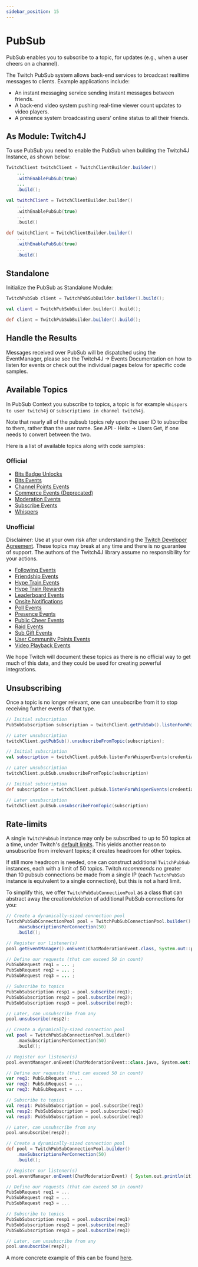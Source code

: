 ```yaml
---
sidebar_position: 15
---
```



# PubSub

PubSub enables you to subscribe to a topic, for updates (e.g., when a user cheers on a channel).

The Twitch PubSub system allows back-end services to broadcast realtime messages to clients. Example applications include:

* An instant messaging service sending instant messages between friends.
* A back-end video system pushing real-time viewer count updates to video players.
* A presence system broadcasting users’ online status to all their friends.

## As Module: Twitch4J

To use PubSub you need to enable the PubSub when building the Twitch4J Instance, as shown below:

<Tabs groupId="code">
<TabItem value="java" label="Java">

```java
TwitchClient twitchClient = TwitchClientBuilder.builder()
	...
	.withEnablePubSub(true)
	...
	.build();
```

</TabItem>
<TabItem value="kotlin" label="Kotlin">

```kotlin
val twitchClient = TwitchClientBuilder.builder()
	...
	.withEnablePubSub(true)
	...
	.build()
```

</TabItem>
<TabItem value="groovy" label="Groovy">

```groovy
def twitchClient = TwitchClientBuilder.builder()
	...
	.withEnablePubSub(true)
	...
	.build()
```

</TabItem>
</Tabs>

## Standalone

Initialize the PubSub as Standalone Module:

<Tabs groupId="code">
<TabItem value="java" label="Java">

```java
TwitchPubSub client = TwitchPubSubBuilder.builder().build();
```

</TabItem>
<TabItem value="kotlin" label="Kotlin">

```kotlin
val client = TwitchPubSubBuilder.builder().build();
```

</TabItem>
<TabItem value="groovy" label="Groovy">

```groovy
def client = TwitchPubSubBuilder.builder().build();
```

</TabItem>
</Tabs>

## Handle the Results

Messages received over PubSub will be dispatched using the EventManager, please see the Twitch4J -> Events Documentation on how to listen for events or check out the individual pages below for specific code samples.

## Available Topics

In PubSub Context you subscribe to topics, a topic is for example `whispers to user twitch4j` or `subscriptions in channel twitch4j`.

Note that nearly all of the pubsub topics rely upon the user ID to subscribe to them, rather than the user name. See API - Helix -> Users Get, if one needs to convert between the two.

Here is a list of available topics along with code samples:

### Official

- [Bits Badge Unlocks](./topic-bits-badge-unlocks)
- [Bits Events](./topic-bits-events)
- [Channel Points Events](./topic-channel-points-events)
- [Commerce Events (Deprecated)](./topic-commerce-events)
- [Moderation Events](./topic-moderation-events)
- [Subscribe Events](./topic-subscribe-events)
- [Whispers](./topic-whispers)

### Unofficial

Disclaimer: Use at your own risk after understanding the [Twitch Developer Agreement](https://twitch.tv/p/legal/developer-agreement).
These topics may break at any time and there is no guarantee of support.
The authors of the Twitch4J library assume no responsibility for your actions.

- [Following Events](./topic-following-events)
- [Friendship Events](./topic-friendship-events)
- [Hype Train Events](./topic-hype-train-events)
- [Hype Train Rewards](./topic-hype-train-rewards)
- [Leaderboard Events](./topic-leaderboard-events)
- [Onsite Notifications](./topic-onsite-notifications)
- [Poll Events](./topic-poll-events)
- [Presence Events](./topic-presence-events)
- [Public Cheer Events](./topic-public-cheer-events)
- [Raid Events](./topic-raid-events)
- [Sub Gift Events](./topic-sub-gift-events)
- [User Community Points Events](./topic-user-community-points-events)
- [Video Playback Events](./topic-video-playback-events)

We hope Twitch will document these topics as there is no official way to get much of this data, and they could be used for creating powerful integrations.

## Unsubscribing

Once a topic is no longer relevant, one can unsubscribe from it to stop receiving further events of that type.

<Tabs groupId="code">
<TabItem value="java" label="Java">

```java
// Initial subscription
PubSubSubscription subscription = twitchClient.getPubSub().listenForWhisperEvents(credential, userId);

// Later unsubscription
twitchClient.getPubSub().unsubscribeFromTopic(subscription);
```

</TabItem>
<TabItem value="kotlin" label="Kotlin">

```kotlin
// Initial subscription
val subscription = twitchClient.pubSub.listenForWhisperEvents(credential, userId)

// Later unsubscription
twitchClient.pubSub.unsubscribeFromTopic(subscription)
```

</TabItem>
<TabItem value="groovy" label="Groovy">

```groovy
// Initial subscription
def subscription = twitchClient.pubSub.listenForWhisperEvents(credential, userId)

// Later unsubscription
twitchClient.pubSub.unsubscribeFromTopic(subscription)
```

</TabItem>
</Tabs>

## Rate-limits

A single `TwitchPubSub` instance may only be subscribed to up to 50 topics at a time, under Twitch's [default limits](https://dev.twitch.tv/docs/pubsub#api-limits).
This yields another reason to unsubscribe from irrelevant topics; it creates headroom for other topics.

If still more headroom is needed, one can construct additional `TwitchPubSub` instances, each with a limit of 50 topics.
Twitch _recommends_ no greater than 10 pubsub connections be made from a single IP (each `TwitchPubSub` instance is equivalent to a single connection), but this is not a hard limit.

To simplify this, we offer `TwitchPubSubConnectionPool` as a class that can abstract away the creation/deletion of additional PubSub connections for you:

<Tabs groupId="code">
<TabItem value="java" label="Java">

```java
// Create a dynamically-sized connection pool
TwitchPubSubConnectionPool pool = TwitchPubSubConnectionPool.builder()
	.maxSubscriptionsPerConnection(50)
	.build();

// Register our listener(s)
pool.getEventManager().onEvent(ChatModerationEvent.class, System.out::println);

// Define our requests (that can exceed 50 in count)
PubSubRequest req1 = ... ;
PubSubRequest req2 = ... ;
PubSubRequest req3 = ... ;

// Subscribe to topics
PubSubSubscription resp1 = pool.subscribe(req1);
PubSubSubscription resp2 = pool.subscribe(req2);
PubSubSubscription resp3 = pool.subscribe(req3);

// Later, can unsubscribe from any
pool.unsubscribe(resp2);
```

</TabItem>
<TabItem value="kotlin" label="Kotlin">

```kotlin
// Create a dynamically-sized connection pool
val pool = TwitchPubSubConnectionPool.builder()
	.maxSubscriptionsPerConnection(50)
	.build();

// Register our listener(s)
pool.eventManager.onEvent(ChatModerationEvent::class.java, System.out::println);

// Define our requests (that can exceed 50 in count)
var req1: PubSubRequest = ...
var req2: PubSubRequest = ...
var req3: PubSubRequest = ...

// Subscribe to topics
val resp1: PubSubSubscription = pool.subscribe(req1)
val resp2: PubSubSubscription = pool.subscribe(req2)
val resp3: PubSubSubscription = pool.subscribe(req3)

// Later, can unsubscribe from any
pool.unsubscribe(resp2);
```

</TabItem>
<TabItem value="groovy" label="Groovy">

```groovy
// Create a dynamically-sized connection pool
def pool = TwitchPubSubConnectionPool.builder()
	.maxSubscriptionsPerConnection(50)
	.build();

// Register our listener(s)
pool.eventManager.onEvent(ChatModerationEvent) { System.out.println(it) }

// Define our requests (that can exceed 50 in count)
PubSubRequest req1 = ...
PubSubRequest req2 = ...
PubSubRequest req3 = ...

// Subscribe to topics
PubSubSubscription resp1 = pool.subscribe(req1)
PubSubSubscription resp2 = pool.subscribe(req2)
PubSubSubscription resp3 = pool.subscribe(req3)

// Later, can unsubscribe from any
pool.unsubscribe(resp2);
```

</TabItem>
</Tabs>

A more concrete example of this can be found [here](https://github.com/twitch4j/twitch4j/blob/master/pubsub/src/test/java/com/github/twitch4j/pubsub/PooledTwitchPubSubTest.java).
